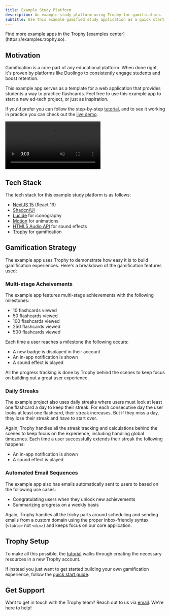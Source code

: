 ```yaml
---
title: Example Study Platform
description: An example study platform using Trophy for gamification.
subtitle: Use this example gamified study application as a quick start for your next ed-tech project or for inspiration for your current platform.
---
```


<Tip>
  Find more example apps in the Trophy [examples
  center](https://examples.trophy.so).
</Tip>

## Motivation

Gamification is a core part of any educational platform. When done right, it's proven by platforms like Duolingo to consistently engage students and boost retention.

This example app serves as a template for a web application that provides students a way to practice flashcards. Feel free to use this example app to start a new ed-tech project, or just as inspiration.

If you'd prefer you can follow the step-by-step [tutorial](/guides/tutorials/how-to-build-a-gamified-study-platform), and to see it working in practice you can check out the [live demo](https://study.examples.trophy.so).

<Frame>
  <video
    autoPlay
    muted
    loop
    playsInline
    className="w-full aspect-15/4"
    src="../../assets/guides/example-apps/example-study-app/intro-demo.mp4"
  ></video>
</Frame>

## Tech Stack

The tech stack for this example study platform is as follows:

- [NextJS 15](https://nextjs.org/docs) (React 19)
- [Shadcn/Ui](https://ui.shadcn.com)
- [Lucide](https://lucide.dev/icons) for iconography
- [Motion](https://motion.dev/) for animations
- [HTML5 Audio API](https://developer.mozilla.org/en-US/docs/Web/API/Web_Audio_API) for sound effects
- [Trophy](https://trophy.so) for gamification

## Gamification Strategy

The example app uses Trophy to demonstrate how easy it is to build gamification experiences. Here's a breakdown of the gamification features used:

### Multi-stage Acheivements

The example app features multi-stage achievements with the following milestones:

- 10 flashcards viewed
- 50 flashcards viewed
- 100 flashcards viewed
- 250 flashcards viewed
- 500 flashcards viewed

Each time a user reaches a milestone the following occurs:

- A new badge is displayed in their account
- An in-app notification is shown
- A sound effect is played

All the progress tracking is done by Trophy behind the scenes to keep focus on building out a great user experience.

### Daily Streaks

The example project also uses daily streaks where users must look at least one flashcard a day to keep their streak. For each consecutive day the user looks at least one flashcard, their streak increases. But if they miss a day, they lose their streak and have to start over.

Again, Trophy handles all the streak tracking and calculations behind the scenes to keep focus on the experience, including handling global timezones. Each time a user successfully extends their streak the following happens:

- An in-app notification is shown
- A sound effect is played

### Automated Email Sequences

The example app also has emails automatically sent to users to based on the following use cases:

- Congratulating users when they unlock new achievements
- Summarizing progress on a weekly basis

Again, Trophy handles all the tricky parts around scheduling and sending emails from a custom domain using the proper inbox-friendly syntax (`<table>` not `<div>`) and keeps focus on our core application.

## Trophy Setup

To make all this possible, the [tutorial](/guides/tutorials/how-to-build-a-gamified-study-platform) walks through creating the necessary resources in a new Trophy account.

If instead you just want to get started building your own gamification experience, follow the [quick start guide](/getting-started/quickstart).

## Get Support

Want to get in touch with the Trophy team? Reach out to us via [email](mailto:support@trophy.so). We're here to help!
